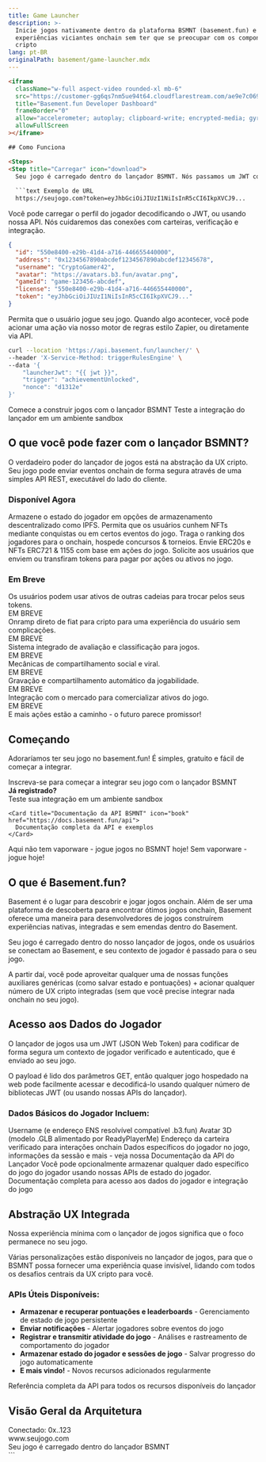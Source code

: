 ```yaml
---
title: Game Launcher
description: >-
  Inicie jogos nativamente dentro da plataforma BSMNT (basement.fun) e construa
  experiências viciantes onchain sem ter que se preocupar com os componentes
  cripto
lang: pt-BR
originalPath: basement/game-launcher.mdx
---
```

```html
<iframe
  className="w-full aspect-video rounded-xl mb-6"
  src="https://customer-gg6qs7nm5ue94t64.cloudflarestream.com/ae9e7c0694dacb8d602309c381fce796/iframe?poster=https%3A%2F%2Fcustomer-gg6qs7nm5ue94t64.cloudflarestream.com%2Fae9e7c0694dacb8d602309c381fce796%2Fthumbnails%2Fthumbnail.jpg%3Ftime%3D%26height%3D600"
  title="Basement.fun Developer Dashboard"
  frameBorder="0"
  allow="accelerometer; autoplay; clipboard-write; encrypted-media; gyroscope; picture-in-picture"
  allowFullScreen
></iframe>

## Como Funciona

<Steps>
<Step title="Carregar" icon="download">
  Seu jogo é carregado dentro do lançador BSMNT. Nós passamos um JWT com o token de autenticação para o seu jogo.
  
  ```text Exemplo de URL
  https://seujogo.com?token=eyJhbGciOiJIUzI1NiIsInR5cCI6IkpXVCJ9...
  ```
</Step>

<Step title="Autenticação" icon="key">
  Você pode carregar o perfil do jogador decodificando o JWT, ou usando nossa API. Nós cuidaremos das conexões com carteiras, verificação e integração.
  
  ```json Perfil do Jogador
  {
    "id": "550e8400-e29b-41d4-a716-446655440000",
    "address": "0x1234567890abcdef1234567890abcdef12345678",
    "username": "CryptoGamer42",
    "avatar": "https://avatars.b3.fun/avatar.png",
    "gameId": "game-123456-abcdef",
    "license": "550e8400-e29b-41d4-a716-446655440000",
    "token": "eyJhbGciOiJIUzI1NiIsInR5cCI6IkpXVCJ9..."
  }
  ```
</Step>

<Step title="Gatilho" icon="zap">
  Permita que o usuário jogue seu jogo. Quando algo acontecer, você pode acionar uma ação via nosso motor de regras estilo Zapier, ou diretamente via API.
  
  ```bash Exemplo de API de Gatilho
  curl --location 'https://api.basement.fun/launcher/' \
  --header 'X-Service-Method: triggerRulesEngine' \
  --data '{
      "launcherJwt": "{{ jwt }}",
      "trigger": "achievementUnlocked",
      "nonce": "d1312e"
  }'
  ```
</Step>
</Steps>

<CardGroup cols={2}>
  <Card title="Registre-se como Desenvolvedor" icon="user-plus" href="https://basement.fun/developer/signup" cta="Inscreva-se">
    Comece a construir jogos com o lançador BSMNT
  </Card>
  
  <Card title="Playground do Lançador" icon="play" href="https://basement.fun/playground" cta="Experimente Agora">
    Teste a integração do lançador em um ambiente sandbox
  </Card>
</CardGroup>

## O que você pode fazer com o lançador BSMNT?

O verdadeiro poder do lançador de jogos está na abstração da UX cripto. Seu jogo pode enviar eventos onchain de forma segura através de uma simples API REST, executável do lado do cliente.

### Disponível Agora

<CardGroup cols={2}>
  <Card title="Salvar estado no IPFS" icon="database">
    Armazene o estado do jogador em opções de armazenamento descentralizado como IPFS.
  </Card>
  
  <Card title="Comprar NFTs & Cunhar" icon="palette">
    Permita que os usuários cunhem NFTs mediante conquistas ou em certos eventos do jogo.
  </Card>
  
  <Card title="Leaderboards Onchain" icon="trophy">
    Traga o ranking dos jogadores para o onchain, hospede concursos & torneios.
  </Card>
  
  <Card title="Emitir Tokens & NFTs" icon="coins">
    Envie ERC20s e NFTs ERC721 & 1155 com base em ações do jogo.
  </Card>
  
  <Card title="Pagar com Tokens" icon="credit-card">
    Solicite aos usuários que enviem ou transfiram tokens para pagar por ações ou ativos no jogo.
  </Card>
</CardGroup>

### Em Breve

<CardGroup cols={2}>
  <Card title="Trocar & Comercializar" icon="arrows-rotate">
    Os usuários podem usar ativos de outras cadeias para trocar pelos seus tokens.
    <div style={{ marginTop: '8px' }}>
      <span style={{ backgroundColor: '#f59e0b', color: 'white', padding: '2px 6px', borderRadius: '12px', fontSize: '10px', fontWeight: 'bold' }}>EM BREVE</span>
    </div>
  </Card>
  
  <Card title="Onramp de Cartão de Crédito" icon="credit-card">
    Onramp direto de fiat para cripto para uma experiência do usuário sem complicações.
    <div style={{ marginTop: '8px' }}>
      <span style={{ backgroundColor: '#f59e0b', color: 'white', padding: '2px 6px', borderRadius: '12px', fontSize: '10px', fontWeight: 'bold' }}>EM BREVE</span>
    </div>
  </Card>
  
  <Card title="Coletar Avaliações" icon="star">
    Sistema integrado de avaliação e classificação para jogos.
    <div style={{ marginTop: '8px' }}>
      <span style={{ backgroundColor: '#f59e0b', color: 'white', padding: '2px 6px', borderRadius: '12px', fontSize: '10px', fontWeight: 'bold' }}>EM BREVE</span>
    </div>
  </Card>
  
  <Card title="Compartilhe seu Jogo" icon="share">
    Mecânicas de compartilhamento social e viral.
    <div style={{ marginTop: '8px' }}>
      <span style={{ backgroundColor: '#f59e0b', color: 'white', padding: '2px 6px', borderRadius: '12px', fontSize: '10px', fontWeight: 'bold' }}>EM BREVE</span>
    </div>
  </Card>
  
  <Card title="Gravar Jogabilidade" icon="video">
    Gravação e compartilhamento automático da jogabilidade.
    <div style={{ marginTop: '8px' }}>
      <span style={{ backgroundColor: '#f59e0b', color: 'white', padding: '2px 6px', borderRadius: '12px', fontSize: '10px', fontWeight: 'bold' }}>EM BREVE</span>
    </div>
  </Card>
  
  <Card title="Listar NFTs" icon="store">
    Integração com o mercado para comercializar ativos do jogo.
    <div style={{ marginTop: '8px' }}>
      <span style={{ backgroundColor: '#f59e0b', color: 'white', padding: '2px 6px', borderRadius: '12px', fontSize: '10px', fontWeight: 'bold' }}>EM BREVE</span>
    </div>
  </Card>
</CardGroup>

<Note>
E mais ações estão a caminho - o futuro parece promissor!
</Note>

## Começando

Adoraríamos ter seu jogo no basement.fun! É simples, gratuito e fácil de começar a integrar.

<Tabs>
<Tab title="Desenvolvedores de Jogos">
  <CardGroup cols={1}>
    <Card title="Registre-se como Desenvolvedor" icon="user-plus" href="https://basement.fun/developer/signup" cta="Registre-se Agora" horizontal>
      Inscreva-se para começar a integrar seu jogo com o lançador BSMNT
    </Card>
  </CardGroup>
  
  <div style={{ marginTop: '16px' }}>
    <strong>Já registrado?</strong>
  </div>
  
  <CardGroup cols={2}>
    <Card title="Playground do Lançador de Jogos" icon="play" href="https://basement.fun/playground">
      Teste sua integração em um ambiente sandbox
    </Card>
    
    <Card title="Documentação da API BSMNT" icon="book" href="https://docs.basement.fun/api">
      Documentação completa da API e exemplos
    </Card>
  </CardGroup>
</Tab>

<Tab title="Jogadores">
  <Card title="Veja o Lançador BSMNT em Ação" icon="gamepad-2" href="https://basement.fun/games" cta="Jogar Jogos" horizontal>
    Aqui não tem vaporware - jogue jogos no BSMNT hoje!
  </Card>
  
  <Note>
  Sem vaporware - jogue hoje!
  </Note>
</Tab>
</Tabs>

## O que é Basement.fun?

Basement é o lugar para descobrir e jogar jogos onchain. Além de ser uma plataforma de descoberta para encontrar ótimos jogos onchain, Basement oferece uma maneira para desenvolvedores de jogos construírem experiências nativas, integradas e sem emendas dentro do Basement.

Seu jogo é carregado dentro do nosso lançador de jogos, onde os usuários se conectam ao Basement, e seu contexto de jogador é passado para o seu jogo.

A partir daí, você pode aproveitar qualquer uma de nossas funções auxiliares genéricas (como salvar estado e pontuações) + acionar qualquer número de UX cripto integradas (sem que você precise integrar nada onchain no seu jogo).

## Acesso aos Dados do Jogador

O lançador de jogos usa um JWT (JSON Web Token) para codificar de forma segura um contexto de jogador verificado e autenticado, que é enviado ao seu jogo.

O payload é lido dos parâmetros GET, então qualquer jogo hospedado na web pode facilmente acessar e decodificá-lo usando qualquer número de bibliotecas JWT (ou usando nossas APIs do lançador).

### Dados Básicos do Jogador Incluem:

<AccordionGroup>
<Accordion title="Username e ENS">
  Username (e endereço ENS resolvível compatível .b3.fun)
</Accordion>

<Accordion title="Avatar 3D">
  Avatar 3D (modelo .GLB alimentado por ReadyPlayerMe)
</Accordion>

<Accordion title="Endereço da Carteira">
  Endereço da carteira verificado para interações onchain
</Accordion>

<Accordion title="Dados Adicionais">
  Dados específicos do jogador no jogo, informações da sessão e mais - veja nossa Documentação da API do Lançador
</Accordion>
</AccordionGroup>

<Tip>
Você pode opcionalmente armazenar qualquer dado específico do jogo do jogador usando nossas APIs de estado do jogador.
</Tip>

<Card title="Explore as APIs do Lançador" icon="code" href="https://docs.basement.fun/api" cta="Ver Documentação" horizontal>
  Documentação completa para acesso aos dados do jogador e integração do jogo
</Card>

## Abstração UX Integrada

Nossa experiência mínima com o lançador de jogos significa que o foco permanece no seu jogo.

Várias personalizações estão disponíveis no lançador de jogos, para que o BSMNT possa fornecer uma experiência quase invisível, lidando com todos os desafios centrais da UX cripto para você.

### APIs Úteis Disponíveis:

- **Armazenar e recuperar pontuações e leaderboards** - Gerenciamento de estado de jogo persistente
- **Enviar notificações** - Alertar jogadores sobre eventos do jogo
- **Registrar e transmitir atividade do jogo** - Análises e rastreamento de comportamento do jogador  
- **Armazenar estado do jogador e sessões de jogo** - Salvar progresso do jogo automaticamente
- **E mais vindo!** - Novos recursos adicionados regularmente

<Card title="Explore as APIs do Lançador" icon="api" href="https://docs.basement.fun/api" cta="Ver Documentação" horizontal>
  Referência completa da API para todos os recursos disponíveis do lançador
</Card>

## Visão Geral da Arquitetura

<Frame caption="Fluxo de Integração do Lançador de Jogos">
  <div style={{ 
    padding: '20px', 
    backgroundColor: '#f8fafc', 
    border: '1px solid #e2e8f0', 
    borderRadius: '8px',
    textAlign: 'center',
    fontFamily: 'monospace'
  }}>
    <div style={{ marginBottom: '10px', color: '#64748b' }}>Conectado: 0x..123</div>
    <div style={{ marginBottom: '10px', backgroundColor: '#007AFF', color: 'white', padding: '8px', borderRadius: '4px' }}>
      www.seujogo.com
    </div>
    <div style={{ fontSize: '14px', color: '#475569' }}>
      Seu jogo é carregado dentro do lançador BSMNT
    </div>
  </div>
</Frame>
```
